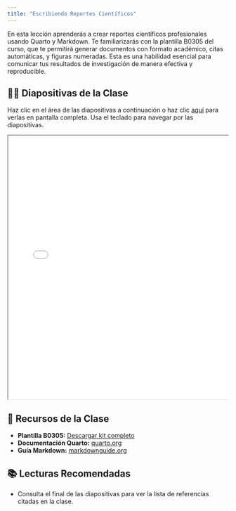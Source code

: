 ```yaml
---
title: "Escribiendo Reportes Científicos"
---
```


En esta lección aprenderás a crear reportes científicos profesionales usando Quarto y Markdown. Te familiarizarás con la plantilla B0305 del curso, que te permitirá generar documentos con formato académico, citas automáticas, y figuras numeradas. Esta es una habilidad esencial para comunicar tus resultados de investigación de manera efectiva y reproducible.

## 👨‍🏫 Diapositivas de la Clase

Haz clic en el área de las diapositivas a continuación o haz clic [aquí](slides.qmd) para verlas en pantalla completa.
Usa el teclado para navegar por las diapositivas.

<div class="container" style="position: relative;overflow: hidden;width: 100%;min-height:600px;">
<iframe src="slides.html" style="position=absolute;top: 0;left: 0;bottom: 0;right: 0;width: 100%;min-height:600px;"></iframe>
</div>

## 📁 Recursos de la Clase

- **Plantilla B0305:** [Descargar kit completo](/report_template/B0305-report-template-kit.zip)
- **Documentación Quarto:** [quarto.org](https://quarto.org/)
- **Guía Markdown:** [markdownguide.org](https://www.markdownguide.org/cheat-sheet/)

## 📚 Lecturas Recomendadas

- Consulta el final de las diapositivas para ver la lista de referencias citadas en la clase.
